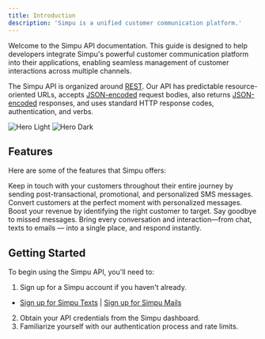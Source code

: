 ```yaml
---
title: Introduction
description: 'Simpu is a unified customer communication platform.'
---
```


Welcome to the Simpu API documentation. This guide is designed to help developers integrate Simpu's powerful customer communication platform into their applications, enabling seamless management of customer interactions across multiple channels.

The Simpu API is organized around [REST](http://en.wikipedia.org/wiki/Representational_State_Transfer). Our API has predictable resource-oriented URLs, accepts [JSON-encoded](http://www.json.org/) request bodies, also returns [JSON-encoded](http://www.json.org/) responses, and uses standard HTTP response codes, authentication, and verbs.

<img
    className="block dark:hidden"
    src="/images/hero-light.svg"
    alt="Hero Light"
/>
<img
    className="hidden dark:block"
    src="/images/hero-dark.svg"
    alt="Hero Dark"
/>

## Features

Here are some of the features that Simpu offers:

<AccordionGroup>
    <Accordion title="Text Marketing" icon="mobile">
        Keep in touch with your customers throughout their entire journey by sending post-transactional, promotional, and personalized SMS messages.
    </Accordion>
    <Accordion title="Email Marketing" icon="envelope-dot">
       Convert customers at the perfect moment with personalized messages. Boost your revenue by identifying the right customer to target.
    </Accordion>
    <Accordion title="Omni-channel Inbox" icon="inboxes">
        Say goodbye to missed messages. Bring every conversation and interaction—from chat, texts to emails — into a single place, and respond instantly.
    </Accordion>
</AccordionGroup>

## Getting Started

To begin using the Simpu API, you'll need to:

1. Sign up for a Simpu account if you haven't already.
- [Sign up for Simpu Texts](https://texts.simpu.co/signup) | [Sign up for Simpu Mails](https://mails.simpu.co/signup)
2. Obtain your API credentials from the Simpu dashboard.
3. Familiarize yourself with our authentication process and rate limits.


